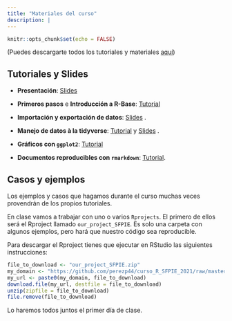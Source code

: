 ```yaml
---
title: "Materiales del curso"
description: |
---
```


```r
knitr::opts_chunk$set(echo = FALSE)
```


(Puedes descargarte todos los tutoriales y materiales [aquí](./ejemplos/Materiales_curso_SFPIE.zip))

## Tutoriales y Slides

- **Presentación**: [Slides](./tutoriales/slides_01_intro_v2.html){target="_blank"}  

- **Primeros pasos** e **Introducción a R-Base**: [Tutorial](./tutoriales/tt_1_introduccion_R_base.html){target="_blank"}  

- **Importación y exportación de datos**: [Slides](./tutoriales/slides_05_cargar-datos.html){target="_blank"} .

- **Manejo de datos à la tidyverse**: [Tutorial](./tutoriales/tt_05_data-munging.html){target="_blank"}   y [Slides](./tutoriales/slides_05_data-munging.html){target="_blank"}  .

- **Gráficos con `ggplot2`**: [Tutorial](./tutoriales/tt_6_introduccion_ggplot2.html){target="_blank"}

- **Documentos reproducibles con `rmarkdown`**: [Tutorial](./tutoriales/tt_07_Rmarkdown_SFPIE.html). 


## Casos y ejemplos

Los ejemplos y casos que hagamos durante el curso muchas veces provendrán de los propios tutoriales.

En clase vamos a trabajar con uno o varios `Rprojects`. El primero de ellos será el Rproject llamado `our_project_SFPIE`. Es solo una carpeta con algunos ejemplos, pero hará que nuestro código sea reproducible. 

Para descargar el Rproject tienes que ejecutar en RStudio las siguientes instrucciones:


```r
file_to_download <- "our_project_SFPIE.zip" 
my_domain <- "https://github.com/perezp44/curso_R_SFPIE_2021/raw/master/ejemplos/"
my_url <- paste0(my_domain, file_to_download)
download.file(my_url, destfile = file_to_download)
unzip(zipfile = file_to_download)
file.remove(file_to_download)
```

Lo haremos todos juntos el primer día de clase.